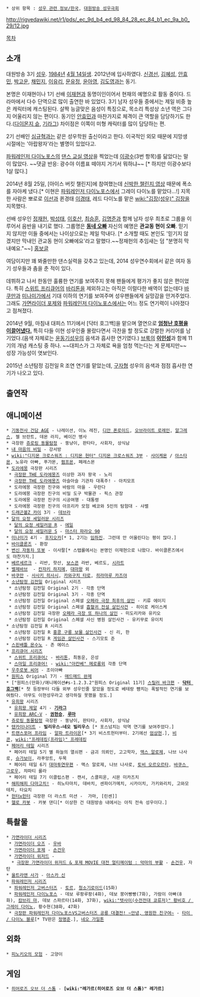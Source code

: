  * 상위 항목 : [[성우 관련 정보/한국]], [[대원방송 성우극회]]

http://rigvedawiki.net/r1/pds/_ec_9d_b4_ed_98_84_28_ec_84_b1_ec_9a_b0_29/12.jpg

[[목차]]

== 소개 ==
대원방송 3기 [[성우]]. [[1984년]] [[4월 14일]]생. 2012년에 입사하였다. [[신경선]], [[김혜성]], [[안효민]], [[박고운]], [[채민지]], [[이유리(성우)|이유리]], [[문유정]], [[윤아영]], [[김도영]]과는 동기.

본명은 이재현이나 1기 선배 [[이재현]]과 동명이인이어서 현재의 예명으로 활동 중이다. 드라마에서 다수 단역으로 많이 출연한 바 있었다. 3기 남자 성우들 중에서는 제일 비중 높은 캐릭터에 캐스팅된다. 살짝 능글맞은 음성이 특징으로, 목소리 특성상 소년 역은 그다지 어울리지 않는 편이다. 동기인 [[안효민]]과 마찬가지로 체격이 큰 역할을 담당하기도 한다.([[다이몬지 슌]], [[기라그]]) 차이점은 이쪽이 미형 캐릭터를 많이 담당하는 편.

2기 선배인 [[심규혁]]과는 같은 성우학원 출신이라고 한다. 이국적인 외모 때문에 지망생 시절에는 '아랍왕자'라는 별명이 있었다고.

[[수전전대 쿄류저|파워레인저 다이노포스]]의 [http://youtu.be/w1M7BDa04kE 댄스 교실 영상]을 찍었는데 [[이광수]](3번 항목)를 닮았다는 말이 많았다. ~~댓글 반응: 광수야 이름표 떼야지 거기서 뭐하냐~~ [* 하지만 이광수보다 1살 많다.]

2014년 8월 25일, [아이스 버킷 챌린지]에 참여했는데 [http://www.youtube.com/watch?v=0jZuebR3dic&feature=youtu.be 신박한 챌린지 영상] 때문에 폭소를 자아케 냈다.[* 이현은 [[수전전대 쿄류저|파워레인저 다이노포스]]에서 그레이 다이노를 맡았다...!] 지목한 사람은 뽀로로 [[이선]]과 퀸경태 [[이경태]], 레드 다이노를 맡은 [[wiki:"김장(성우)" 김장]]을 지목했다.

선배 성우인 [[정재헌]], [[박성태]], [[이호산]], [[최승훈]], [[김명준]]과 함께 남자 성우 최초로 그룹을 이루어서 음반을 내기로 했다. 그룹명은 '''[[동네 오빠]]''' 자신의 예명은 '''관교동 현이 오빠'''. 믿기지 않지만 이들 중에서는 나이상으로는 제일 막내다. [* 소개할 때도 본인도 '믿기지 않겠지만 막내인 관교동 현이 오빠에요'라고 말했다.~~정재헌의 추임새는 덤 "분명히 막내예요."~~] [https://tumblbug.com/ko/6voice 홍보글]

여담이지만 꽤 봐줄만한 댄스실력을 갖추고 있는데, 2014 성우연수회에서 같은 여자 동기 성우들과 춤을 춘 적이 있다. 

데뷔하고 나서 한동안 훌륭한 연기를 보여주지 못해 팬들에게 평가가 좋지 않은 편이었다. 특히 [[스위트 프리큐어]]의 [[바리톤]]을 제외하고는 아직은 이럴다한 배역이 없는데다 [[바쿠만]]과 [[미나미가]]에서 기대 이하의 연기를 보여주며 성우팬들에게 실망감을 안겨주었다. 그래도 [[가면라이더 포제]]와 [[수전전대 쿄류저|파워레인저 다이노포스]]에서는 어느 정도 연기력이 나아졌다고 점쳐졌다.

2014년 9월, 마침내 대피스 11기에서 [닥터 호그백]을 맡으며 열연으로 '''[http://gall.dcinside.com/board/view/?id=radio_actor&no=190102&page=1 엄청난 호평을 이끌어냈다.]''' 특히 다들 이현 성우인줄 몰랐다면서 극찬을 할 정도로 강렬한 커리어를 남기었다.(음색 자체로는 [[윤동기]]성우의 음색과 흡사한 연기였다.) [[브룩(원피스)|브룩]]의 '''[[이인성(성우)|이인성]]'''과 함께 11기의 개념 캐스팅 중 하나. ~~대피스가 그 자체로 욕을 엄청 먹는다는 게 문제지만~~ 성장 가능성이 엿보인다.

2015년 소년탐정 김전일 R 조연 연기를 맡았는데, [[구자형]] 성우의 음색과 점점 흡사한 연기가 나오고 있다.
== 출연작 == 
== 애니메이션 ==
 * [[기동전사 건담 AGE]] - 나레이션, 이노 레진, [[디안 폰로이드]], [[오브라이트 로레인]], [[프레데릭 알그레아스|알그레스]], 젤 브란트, 데몬 라지, 베이간 병사
 * 극장판 [[쥬로링 동물탐정]] - 뚱냥이, 판타타, 사회자, 상식남
 * [[내 마음의 비밀]] - 강서방
 * [[wiki:"디지몬 크로스워즈 : 디지몬 헌터" 디지몬 크로스워즈 3부]] - [[사이케몬]] / [[아스타몬]], 노유라 아빠, 푸가몬, [[펌프몬]], 페레스몬
 * [[도라에몽]] 극장판 시리즈
  * [[더 도라에몽즈|극장판 THE 도라에몽즈]] 이상한 과자 왕국 - 노리
  * [[더 도라에몽즈|극장판 THE 도라에몽즈]] 아슬아슬 기관차 대폭주! - 아치모프
  * 도라에몽 극장판 진구와 바람의 마을 - 우란다
  * 도라에몽 극장판 진구의 비밀 도구 박물관 - 픽스 관장
  * 도라에몽 극장판 진구의 시공여행 - 대통령
  * 도라에몽 극장판 진구의 아프리카 모험 베코와 5인의 탐험대 - 샤밸
 * [[드래곤볼Z 카이]] 3기 - [[데브라]]
 * [[미소녀 전사 세일러 문 시리즈|달의 요정 세일러문 시리즈]]
  * [[미소녀 전사 세일러 문 R|달의 요정 세일러문 R]] - [[에일]]
  * [[미소녀 전사 세일러 문 S|달의 요정 세일러문 S]] - [[마스터 파라오 90]]
 * [[미나미가]] 4기 - [[후지오카(미나미가)|후지오카]][* 1, 2기는 [[임하진]]. 그런데 안 어울린다는 평이 많다.]
 * [[바이클론즈]] - 환장
 * [[변신 자동차 또봇]] - 이사팔[* 스탭롤에서는 본명인 이재현으로 나왔다. 바이클론즈에서도 마찬가지.]
 * [[베르세르크]] - 리반, 핫산, [[보스콘]] 라반, 베르도, [[시라트]]
 * [[벨제바브]]  - [[칸자키 하지메]], [[대마왕]] 외
 * [[바쿠만]] - [[사사키 히사시]], [[카와구치 타로]], [[히라마루 카즈야]]
 * [[소년탐정 김전일]] Original 시리즈
  * 소년탐정 김전일 Original 2기 - 각종 단역
  * 소년탐정 김전일 Original 3기 - 각종 단역
  * 소년탐정 김전일 Original 스페셜 [[오페라 극장 최후의 살인]] - 키류 에이지
  * 소년탐정 김전일 Original 스페셜 [[흡혈귀 전설 살인사건]] - 히이로 케이스케
  * 소년탐정 김전일 극장판 [[오페라 저택·새로운 살인|오페라 극장 또 하나의 살인]] - 미도리카와 유키오
  * 소년탐정 김전일 Original 스페셜 사신 병원 살인사건 - 유키무로 유이치
 * 소년탐정 김전일 R 시리즈
  * 소년탐정 김전일 R [[홍콩 구룡 재보 살인사건|홍콩 구룡 보물 살인사건]] - 신 리, 한
  * 소년탐정 김전일 R [[게임관 살인사건]] - 스기모토 준
 * [[짐승 배틀 몬스노|스핀배틀 몬수노]] - 존 에이스
 * [[프리큐어 시리즈]] 
  * [[스위트 프리큐어♪]] - [[바리톤]], 최동운, 은성
  * [[스마일 프리큐어!]] - [[wiki:"아칸베" 메로롱]]외 각종 단역
 * [[씨어호|우주로봇 씨어]] - 조이아빠
 * [[원피스]] Original 7기 - [[매드매드 완제]]
 * ["원피스(만화)/애니메이션#s-1.2.3.2"원피스 Original 11기] [[스릴러 바크]]편 - '''[[닥터 호그백]]'''[* 첫 등장부터 다들 외부 성우인줄 알았을 정도로 베테랑 뺨치는 폭발적인 연기를 보여줬다. 아무도 이현성우라고 생각하질 못했을 정도.]
 * [[유희왕]] 시리즈
  * [[유희왕 제알]] 4기 - '''[[기라그]]'''
  * [[유희왕 ARC-V]] - '''[[곤겐자카 노보루|권현승]]''', '''[[쿠로사키 슌(유희왕)|루마]]'''
 * [[쥬로링 동물탐정]] 극장판 - 뚱냥이, 판타타, 사회자, 상식남
 * [[텐카이나이트]] - '''빌리우스'''→'''네오 빌리우스''' [* 포스넘치는 악역 연기를 보여주었다.]
 * [[트랜스포머 프라임]] - [[알파 트라이온]][* 3기 비스트헌터부터. 2기에선 [[엄상현]].], [[비콘(프라임)|비콘]], [[wiki:"프레데킹(프라임)" 프레데킹]]
 * [[페어리 테일(만화)|페어리 테일]] 시리즈
  * 페어리 테일 5기 별 하늘의 열쇠편 - 금괴 의뢰인, 고고학자, [[맥스 알로제]], 나브 나사로, [[슈가보이]], 라푸앙트, 두목
  * 페어리 테일 6기 [[대마투연무]]편 - 맥스 알로제, 나브 나사로, [[토비 오르오르타]], [[바커스|바쿠스 그로우]], 챠파티 롤라
  * 페어리 테일 7기 이클립스편 - 캔서, 스콜피온, 시몬 미카즈치
 * [[해피해피 다마고치!]] - 히노타마치, 데바치, 센파이가메치, 시카이치, 가키와리치, 고와모테치, 타요치
 * [[헌터x헌터]] 극장판 더 라스트 미션 -  가마, [린센]]
 * [[헬로 카봇]] - 카봇 댄디[* 이상한 건 대원방송 내에서는 아직 전속 성우이다.]

== 특촬물 ==
 * [[가면라이더 시리즈]]
  * [[가면라이더 오즈]] - [[우바]]
  * [[가면라이더 포제]] - [[다이몬지 슌|손건우]]
  * [[가면라이더 위저드]] - 
   * [[가면라이더X가면라이더 위자드&포제 MOVIE 대전 얼티메이텀|극장판 가면라이더 위저드 & 포제 MOVIE 대전 얼티메이텀 : 악마의 부활]] - [[다이몬지 슌|손건우]], 자탄
 * [[울트라맨 사가]] - [[아스카 신]]
 * [[슈퍼전대 시리즈|파워레인저 시리즈]]
  * [[특명전대 고버스터즈|파워레인저 고버스터즈]] - [[모리시타 토오루|토르]], [[메타로이드|청소기로이드]](15화)
  * [[파워레인저 다이노포스]] - 데보 루팡루팡(4화), 데보 붕어빵빵(7화), 가람이 아빠(8화), [[캄브리 마]], 데보 스파르타(14화, 37화), [[wiki:"텟사이(수전전대 쿄류저)" 황비호 / 그레이 다이노]], 황수현(38화, 47화)
  * [[수전전대 쿄류저 VS 고버스터즈|극장판 파워레인저 다이노포스VS고버스터즈 공룡 대결전! ~안녕, 영원한 친구여~]] - [[산죠 유키토|타이 / 다이노 블루]][* TV판은 [[정명준]].], [[암흑의 사도 가일톤|네오 가일톤]]

== 외화 ==
 * [[피노키오의 모험]] - 고양이

== 게임 ==
 * [[히어로즈 오브 더 스톰]] - '''[wiki:"레가르(히어로즈 오브 더 스톰)" 레가르]'''
